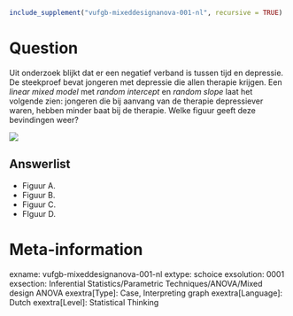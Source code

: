 ```r
include_supplement("vufgb-mixeddesignanova-001-nl", recursive = TRUE)
```

Question
========
Uit onderzoek blijkt dat er een negatief verband is tussen tijd en depressie. De steekproef bevat jongeren met depressie die allen therapie krijgen. Een *linear mixed model* met *random intercept* en *random slope* laat het volgende zien: jongeren die bij aanvang van de therapie depressiever waren, hebben minder baat bij de therapie. Welke figuur geeft deze bevindingen weer? 

![](vufgb-mixeddesignanova-001-nl.png)

Answerlist
----------
* Figuur A.
* Figuur B.
* Figuur C.
* FIguur D.

Meta-information
================
exname: vufgb-mixeddesignanova-001-nl
extype: schoice
exsolution: 0001
exsection: Inferential Statistics/Parametric Techniques/ANOVA/Mixed design ANOVA
exextra[Type]: Case, Interpreting graph
exextra[Language]: Dutch
exextra[Level]: Statistical Thinking
